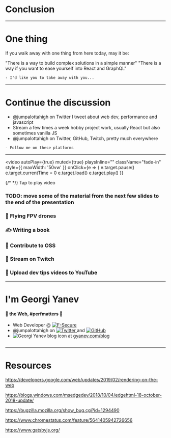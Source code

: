 
# Conclusion

---

# One thing

If you walk away with one thing from here today, may it be:

"There is a way to build complex solutions in a simple manner"
"There is a way if you want to ease yourself into React and GraphQL"

```notes
- I'd like you to take away with you...
```

---

# Continue the discussion

- @jumpalottahigh on Twitter I tweet about web dev, performance and javascript
- Stream a few times a week hobby project work, usually React but also sometimes vanilla JS
- @jumpalottahigh on Twitter, GitHub, Twitch, pretty much everywhere

```notes
- Follow me on these platforms
```

---


<video
  autoPlay={true}
  muted={true}
  playsInline=""
  className="fade-in"
  style={{ maxWidth: '50vw' }}
  onClick={e => {
    e.target.pause()
    e.target.currentTime = 0
    e.target.load()
    e.target.play()
  }}
>
  <source
    src="https://www.georgi-yanev.com/power-looping-all-day.webm"
    type="video/webm"
  />
  {/* <source
    src="https://www.georgi-yanev.com/stuck-the-landing.webm"
    type="video/webm"
  /> */}
  Tap to play video
</video>

### TODO: move some of the material from the next few slides to the end of the presentation

### 🚁 Flying FPV drones

### ✍ Writing a book

### 🔁 Contribute to OSS

### 📡 Stream on Twitch

### 🎥 Upload dev tips videos to YouTube

---


# I'm Georgi Yanev

#### 💜 the Web, #perfmatters 🚀

<ul className="intro-self">
  <Appear>
    <li>
      <span className="accent m-x">Web Developer</span> @
      <a href="https://www.f-secure.com/home">
        <img
          className="f-secure"
          src="https://www.f-secure.com/documents/assets/images/logo-f-secure-black.svg"
          alt="F-Secure"
        />
      </a>
    </li>
    <li>
      <span className="accent m-x">@jumpalottahigh</span> on
      <a href="https://twitter.com/jumpalottahigh">
        <img
          src={require('file-loader!../assets/twitter.svg')}
          className="twitter"
          alt="Twitter"
        />
      </a>
      and
      <a href="https://github.com/jumpalottahigh">
        <img
          src={require('file-loader!../assets/github.svg')}
          className="github"
          alt="GitHub"
        />
      </a>
    </li>
    <li>
      <img
        src="https://blog.georgi-yanev.com/static/1936ea7727b408fdfad97f772452f62c/bc04a/logo.png"
        className=""
        alt="Georgi Yanev blog icon"
      />
      <span className="m-x"> at </span>
      <a href="https://gyanev.com/blog">gyanev.com/blog</a>
    </li>
  </Appear>
</ul>

```notes

```

---

# Resources

https://developers.google.com/web/updates/2019/02/rendering-on-the-web

https://blogs.windows.com/msedgedev/2018/10/04/edgehtml-18-october-2018-update/

https://bugzilla.mozilla.org/show_bug.cgi?id=1294490

https://www.chromestatus.com/feature/5641405942726656

https://www.gatsbyjs.org/
